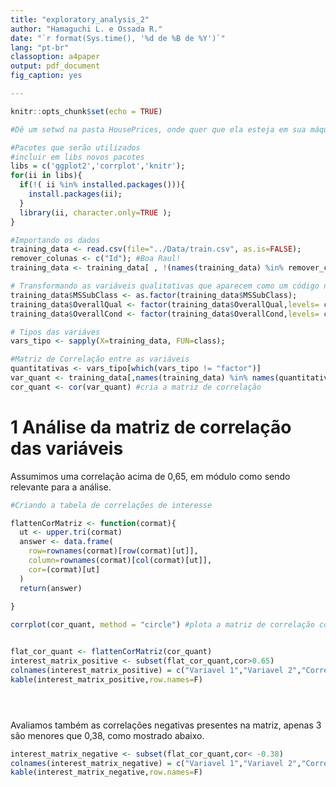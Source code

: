 ```yaml
---
title: "exploratory_analysis_2"
author: "Hamaguchi L. e Ossada R."
date: "`r format(Sys.time(), '%d de %B de %Y')`"
lang: "pt-br"
classoption: a4paper
output: pdf_document
fig_caption: yes

---
```


```r
knitr::opts_chunk$set(echo = TRUE)
```

```r
#Dê um setwd na pasta HousePrices, onde quer que ela esteja em sua máquina

#Pacotes que serão utilizados
#incluir em libs novos pacotes
libs = c('ggplot2','corrplot','knitr');
for(ii in libs){
  if(!( ii %in% installed.packages())){
    install.packages(ii);
  }
  library(ii, character.only=TRUE );
}


```



```r
#Importando os dados
training_data <- read.csv(file="../Data/train.csv", as.is=FALSE);
remover_colunas <- c("Id"); #Boa Raul!
training_data <- training_data[ , !(names(training_data) %in% remover_colunas ) ];

# Transformando as variáveis qualitativas que aparecem como um código numérico em fatores
training_data$MSSubClass <- as.factor(training_data$MSSubClass);
training_data$OverallQual <- factor(training_data$OverallQual,levels= c(1,2,3,4,5,6,7,8,9,10));
training_data$OverallCond <- factor(training_data$OverallCond,levels= c(1,2,3,4,5,6,7,8,9,10));

# Tipos das variáves
vars_tipo <- sapply(X=training_data, FUN=class);

#Matriz de Correlação entre as variáveis
quantitativas <- vars_tipo[which(vars_tipo != "factor")]
var_quant <- training_data[,names(training_data) %in% names(quantitativas) ] #Seleciona as variáveis quantitativas de training_data
cor_quant <- cor(var_quant) #cria a matriz de correlação


```



# 1 Análise da matriz de correlação das variáveis

Assumimos uma correlação acima de 0,65, em módulo como sendo relevante para a análise.

```r
#Criando a tabela de correlações de interesse

flattenCorMatriz <- function(cormat){
  ut <- upper.tri(cormat)
  answer <- data.frame(
    row=rownames(cormat)[row(cormat)[ut]],
    column=rownames(cormat)[col(cormat)[ut]],
    cor=(cormat)[ut]
  )
  return(answer)
  
}

corrplot(cor_quant, method = "circle") #plota a matriz de correlação com círculos


flat_cor_quant <- flattenCorMatriz(cor_quant)
interest_matrix_positive <- subset(flat_cor_quant,cor>0.65)
colnames(interest_matrix_positive) = c("Variavel 1","Variavel 2","Correlacao")
kable(interest_matrix_positive,row.names=F)





```

Avaliamos também as correlações negativas presentes na matriz, apenas 3 são menores que 0,38, como mostrado abaixo.

```r
interest_matrix_negative <- subset(flat_cor_quant,cor< -0.38)
colnames(interest_matrix_negative) = c("Variavel 1","Variavel 2","Correlacao")
kable(interest_matrix_negative,row.names=F)

```







